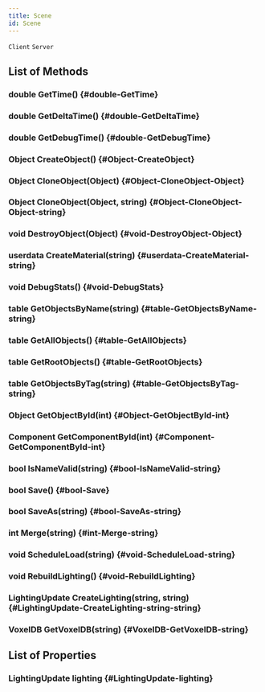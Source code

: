 ```yaml
---
title: Scene
id: Scene
---
```

`Client`
`Server`

## List of Methods

### double GetTime() {#double-GetTime}

### double GetDeltaTime() {#double-GetDeltaTime}

### double GetDebugTime() {#double-GetDebugTime}

### Object CreateObject() {#Object-CreateObject}

### Object CloneObject(Object) {#Object-CloneObject-Object}

### Object CloneObject(Object, string) {#Object-CloneObject-Object-string}

### void DestroyObject(Object) {#void-DestroyObject-Object}

### userdata CreateMaterial(string) {#userdata-CreateMaterial-string}

### void DebugStats() {#void-DebugStats}

### table GetObjectsByName(string) {#table-GetObjectsByName-string}

### table GetAllObjects() {#table-GetAllObjects}

### table GetRootObjects() {#table-GetRootObjects}

### table GetObjectsByTag(string) {#table-GetObjectsByTag-string}

### Object GetObjectById(int) {#Object-GetObjectById-int}

### Component GetComponentById(int) {#Component-GetComponentById-int}

### bool IsNameValid(string) {#bool-IsNameValid-string}

### bool Save() {#bool-Save}

### bool SaveAs(string) {#bool-SaveAs-string}

### int Merge(string) {#int-Merge-string}

### void ScheduleLoad(string) {#void-ScheduleLoad-string}

### void RebuildLighting() {#void-RebuildLighting}

### LightingUpdate CreateLighting(string, string) {#LightingUpdate-CreateLighting-string-string}

### VoxelDB GetVoxelDB(string) {#VoxelDB-GetVoxelDB-string}

## List of Properties

### LightingUpdate lighting {#LightingUpdate-lighting}

